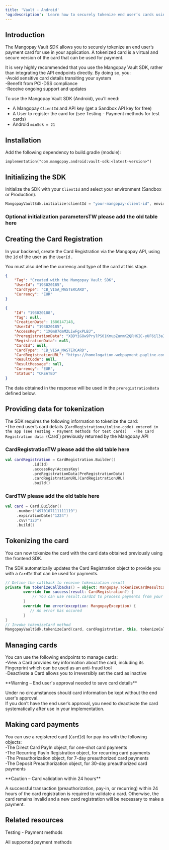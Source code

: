 ```yaml
---
title: 'Vault - Android'  
'og:description': 'Learn how to securely tokenize end user’s cards using the Mangopay Vault SDK for Android.'  
---
```


## Introduction  

The Mangopay Vault SDK allows you to securely tokenize an end user’s payment card for use in your application. A tokenized card is a virtual and secure version of the card that can be used for payment.  

It is very highly recommended that you use the Mangopay Vault SDK, rather than integrating the API endpoints directly. By doing so, you:  
-Avoid sensitive card details transiting your system  
-Benefit from PCI-DSS compliance  
-Receive ongoing support and updates  

<Card title="TW should set this">  

To use the Mangopay Vault SDK (Android), you’ll need:  
- A Mangopay `ClientId` and API key (get a Sandbox API key for free)  
- A User to register the card for (see Testing - Payment methods for test cards)  
- Android `minSdk = 21`
</Card>  

## Installation  

Add the following dependency to build.gradle (module):   
```shell Installation
implementation("com.mangopay.android:vault-sdk:<latest-version>")
```  

## Initializing the SDK  

Initialize the SDK with your `ClientId` and select your environment (Sandbox or Production).  
```kotlin Initialization
MangopayVaultSdk.initialize(clientId = "your-mangopay-client-id", environment = MangopayEnvironment.SANDBOX)
```  

### Optional initialization parametersTW please add the old table here  

## Creating the Card Registration  

In your backend, create the Card Registration via the Mangopay API, using the `Id` of the user as the `UserId` .  

You must also define the currency and type of the card at this stage.  
```json 
{
    "Tag": "Created with the Mangopay Vault SDK",
    "UserId": "193020185",
    "CardType": "CB_VISA_MASTERCARD",
    "Currency": "EUR"
}
```  
```json API response
{
    "Id": "193020188",
    "Tag": null,
    "CreationDate": 1686147148,
    "UserId": "193020185",
    "AccessKey": "1X0m87dmM2LiwFgxPLBJ",
    "PreregistrationData": "XBDYiG8w9PrylPS01KmupZunmK2QRHKIC-yUF6il3aIpAnKba1TGkR9VJe5lHjHt2ddFLVXdicolcUIkv_kKEA",
    "RegistrationData": null,
    "CardId": null,
    "CardType": "CB_VISA_MASTERCARD",
    "CardRegistrationURL": "https://homologation-webpayment.payline.com/webpayment/getToken",
    "ResultCode": null,
    "ResultMessage": null,
    "Currency": "EUR",
    "Status": "CREATED"
}
```  

The data obtained in the response will be used in the `preregistrationData` defined below.  

## Providing data for tokenization  

The SDK requires the following information to tokenize the card:  
-The end user’s card details (`CardRegistration</inline-code) entered in the app (see Testing - Payment methods for test cards)  
-The Card Registration data (`Card`) previously returned by the Mangopay API  

### CardRegistrationTW please add the old table here  
```kotlin CardRegistration
val cardRegistration = CardRegistration.Builder()
            .id(Id)
            .accessKey(AccessKey)
            .preRegistrationData(PreRegistrationData)
            .cardRegistrationURL(CardRegistrationURL)
            .build()
```  

### CardTW please add the old table here  
```kotlin Card
val card = Card.Builder()
     .number("4970107111111119")
     .expirationDate("1224")
     .cvv("123")
     .build()
```  

## Tokenizing the card  

You can now tokenize the card with the card data obtained previously using the frontend SDK.  

The SDK automatically updates the Card Registration object to provide you with a `CardId` that can be used for payments.   
```kotlin TokenizeCard
// Define the callback to receive tokenization result
private fun tokenizeCallbacks() = object: Mangopay.TokenizeCardResultCallback{
        override fun success(result: CardRegistration?) {
            // You can use result.cardId to process payments from your backend
        }
        override fun error(exception: MangopayException) {
           // An error has occured
        }
}
// Invoke tokenizeCard method
MangopayVaultSdk.tokenizeCard(card, cardRegistration, this, tokenizeCallbacks())
```  

## Managing cards  

You can use the following endpoints to manage cards:  
-View a Card provides key information about the card, including its Fingerprint which can be used as an anti-fraud tool  
-Deactivate a Card allows you to irreversibly set the card as inactive  

<Warning>  
**Warning – End user's approval needed to save card details** 
  
Under no circumstances should card information be kept without the end user's approval.   
If you don’t have the end user’s approval, you need to deactivate the card systematically after use in your implementation.  
</Warning>  

## Making card payments  

You can use a registered card (`CardId`) for pay-ins with the following objects:   
-The Direct Card PayIn object, for one-shot card payments  
-The Recurring PayIn Registration object, for recurring card payments  
-The Preauthorization object, for 7-day preauthorized card payments  
-The Deposit Preauthorization object, for 30-day preauthorized card payments  

<Warning>  
**Caution – Card validation within 24 hours** 
  
A successful transaction (preauthorization, pay-in, or recurring) within 24 hours of the card registration is required to validate a card. Otherwise, the card remains invalid and a new card registration will be necessary to make a payment.  
</Warning>  

## Related resources  

<Card title="Article">Testing - Payment methods</Card>  

<Card title="Article">All supported payment methods</Card>